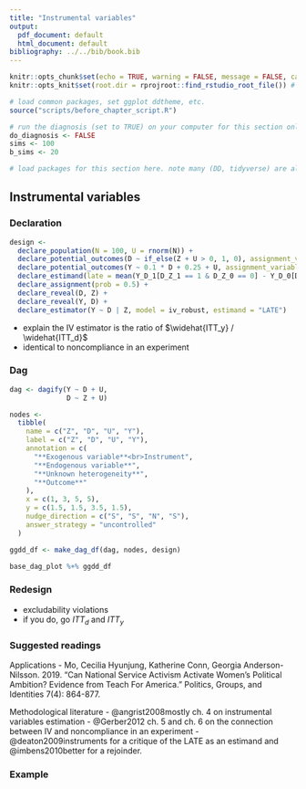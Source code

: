 ```yaml
---
title: "Instrumental variables"
output:
  pdf_document: default
  html_document: default
bibliography: ../../bib/book.bib
---
```


<!-- note do_bookdown is set in index.rmd, so we know if you're running just this .Rmd or compiling the book-->
```r
knitr::opts_chunk$set(echo = TRUE, warning = FALSE, message = FALSE, cache = FALSE)
knitr::opts_knit$set(root.dir = rprojroot::find_rstudio_root_file()) # files are all relative to RStudio project home
```

```r
# load common packages, set ggplot ddtheme, etc.
source("scripts/before_chapter_script.R")
```

<!-- start post here, do not edit above -->

<!-- make sure to rename the section title below -->

```r
# run the diagnosis (set to TRUE) on your computer for this section only before pushing to Github. no diagnosis will ever take place on github.
do_diagnosis <- FALSE
sims <- 100
b_sims <- 20
```

```r
# load packages for this section here. note many (DD, tidyverse) are already available, see scripts/package-list.R
```

## Instrumental variables

### Declaration

```r
design <-
  declare_population(N = 100, U = rnorm(N)) +
  declare_potential_outcomes(D ~ if_else(Z + U > 0, 1, 0), assignment_variables = Z) + 
  declare_potential_outcomes(Y ~ 0.1 * D + 0.25 + U, assignment_variables = D) +
  declare_estimand(late = mean(Y_D_1[D_Z_1 == 1 & D_Z_0 == 0] - Y_D_0[D_Z_1 == 1 & D_Z_0 == 0])) +
  declare_assignment(prob = 0.5) +
  declare_reveal(D, Z) + 
  declare_reveal(Y, D) + 
  declare_estimator(Y ~ D | Z, model = iv_robust, estimand = "LATE") 
```

- explain the IV estimator is the ratio of $\widehat{ITT_y} / \widehat{ITT_d}$
- identical to noncompliance in an experiment

### Dag

```r
dag <- dagify(Y ~ D + U,
              D ~ Z + U)

nodes <-
  tibble(
    name = c("Z", "D", "U", "Y"),
    label = c("Z", "D", "U", "Y"),
    annotation = c(
      "**Exogenous variable**<br>Instrument",
      "**Endogenous variable**",
      "**Unknown heterogeneity**",
      "**Outcome**"
    ),
    x = c(1, 3, 5, 5),
    y = c(1.5, 1.5, 3.5, 1.5), 
    nudge_direction = c("S", "S", "N", "S"),
    answer_strategy = "uncontrolled"
  )

ggdd_df <- make_dag_df(dag, nodes, design)

base_dag_plot %+% ggdd_df
```

### Redesign

- excludability violations
- if you do, go $ITT_d$ and $ITT_y$

### Suggested readings

Applications
- Mo, Cecilia Hyunjung, Katherine Conn, Georgia Anderson-Nilsson. 2019. “Can National Service Activism Activate Women’s Political Ambition? Evidence from Teach For America.”  Politics, Groups, and Identities 7(4): 864-877.

Methodological literature
- @angrist2008mostly ch. 4 on instrumental variables estimation
- @Gerber2012 ch. 5 and ch. 6 on the connection between IV and noncompliance in an experiment
<!-- - @heckman2006understanding -->
- @deaton2009instruments for a critique of the LATE as an estimand and @imbens2010better for a rejoinder.




### Example


